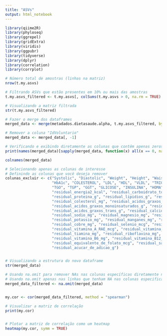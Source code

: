 ```yaml
---
title: "ASVs"
output: html_notebook
---
```




```r
library(qiime2R)
library(phyloseq)
library(ggrepel)
library(gridExtra)
library(viridis)
library(ggpubr)
library(tidyverse)
library(dplyr)
library(correlation)
library(corrplot)


```

```r
# Número total de amostras (linhas na matriz)
nrow(t.my.asvs)

# Filtrando ASVs que estão presentes em 10% ou mais das amostras
t.my.asvs_filtered <- t.my.asvs[, colSums(t.my.asvs > 0, na.rm = TRUE) / 130 >= 0.10]

# Visualizando a matriz filtrada
str(t.my.asvs_filtered)

```


```r
# Fazer o merge dos dataframes
merged_data <- merge(metadados.dietasaude.alpha, t.my.asvs_filtered, by.x = "IdVoluntario", by.y = "row.names")
```

```r
# Remover a coluna "IdVoluntario"
merged_data <- merged_data[, -1]
```

```r

# Verificando e exibindo diretamente as colunas que contêm apenas zeros
print(names(merged_data)[sapply(merged_data, function(x) all(x == 0, na.rm = TRUE))])


```

```r
colnames(merged_data)

# Selecionando apenas as colunas de interesse
# Definindo as colunas que você deseja remover
colunas_excluir <- c("Systolic", "Diastolic", "Weight", "Height", "Waist", "Hip", 
                     "HbA1c", "COLESTEROL", "LDL", "HDL", "VLDL", "TRIGLICERIDES", 
                     "TGO", "TGP", "GGT", "GLICOSE", "INSULINA", "HOMA", 
                     "residual_energia2_kcal", "residual_carboidrato_total_g", 
                     "residual_proteina_g", "residual_lipidios_g", "residual_fibra_alimentar_g", 
                     "residual_colesterol_mg", "residual_acidos_graxos_saturados_g", 
                     "residual_acidos_graxos_monoinsaturados_g", "residual_acidos_graxos_poliinsaturados_g", 
                     "residual_acidos_graxos_trans_g", "residual_calcio_mg", "residual_ferro_mg", 
                     "residual_sodio_mg", "residual_magnesio_mg", "residual_fosforo_mg", 
                     "residual_potassio_mg", "residual_manganes_mg", "residual_zinco_mg", 
                     "residual_cobre_mg", "residual_selenio_mcg", "residual_vitamina_A_RE_mcg", 
                     "residual_vitamina_A_RAE_mcg", "residual_vitamina_D_mcg", "residual_vitamina_E_mg", 
                     "residual_tiamina_mg", "residual_riboflavina_mg", "residual_niacina_mg", 
                     "residual_vitamina_B6_mg", "residual_vitamina_B12_mcg", "residual_vitamina_C_mg", 
                     "residual_equivalente_de_folato_mcg", "residual_sal_de_adicao_g", 
                     "residual_acucar_de_adicao_g")


# Visualizando a estrutura do novo dataframe
str(merged_data)

# Usando na.omit para remover NAs nas colunas específicas diretamente no objeto merged_data
# Usando na.omit apenas nas linhas que tenham NA nas colunas especificadas, mas sem remover outras colunas
merged_data_filtered <- na.omit(merged_data)
```


```r

```


```r
my.cor <- cor(merged_data_filtered, method = "spearman")

```

```r


# Visualizar a matriz de correlação
print(my.cor)



```

```r

# Plotar a matriz de correlação como um heatmap
heatmap(my.cor, symm = TRUE)
```


